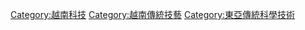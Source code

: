 [[Category:越南科技|Category:越南科技]]
[[Category:越南傳統技藝|Category:越南傳統技藝]]
[[Category:東亞傳統科學技術|Category:東亞傳統科學技術]]